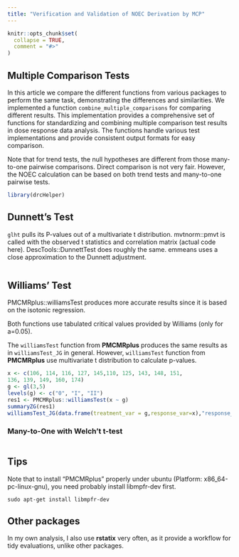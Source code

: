 ```yaml
---
title: "Verification and Validation of NOEC Derivation by MCP"
---
```


```r
knitr::opts_chunk$set(
  collapse = TRUE,
  comment = "#>"
)
```

## Multiple Comparison Tests

In this article we compare the different functions from various packages to perform the same task, demonstrating the differences and similarities. We implemented a function `combine_multiple_comparisons` for comparing different results. This implementation provides a comprehensive set of functions for standardizing and combining multiple comparison test results in dose response data analysis. The functions handle various test implementations and provide consistent output formats for easy comparison.

Note that for trend tests, the null hypotheses are different from those many-to-one pairwise comparisons. Direct comparison is not very fair. However, the NOEC calculation can be based on both trend tests and many-to-one pairwise tests. 

```r
library(drcHelper)
```




## Dunnett's Test

`glht` pulls its P-values out of a multivariate t distribution. mvtnorm::pmvt is called with the observed t statistics and correlation matrix (actual code here). DescTools::DunnettTest does roughly the same. emmeans uses a close approximation to the Dunnett adjustment. 

```r

```




## Williams' Test

PMCMRplus::williamsTest produces more accurate results since it is based on the isotonic regression.

Both functions use tabulated critical values provided by Williams (only for a=0.05). 

The `williamsTest` function from **PMCMRplus** produces the same results as in `williamsTest_JG` in general. However, `williamsTest` function from **PMCMRplus** use multivariate t distribution to calculate p-values. 

```r
x <- c(106, 114, 116, 127, 145,110, 125, 143, 148, 151,
136, 139, 149, 160, 174)
g <- gl(3,5)
levels(g) <- c("0", "I", "II")
res1 <- PMCMRplus::williamsTest(x ~ g)
summaryZG(res1)
williamsTest_JG(data.frame(treatment_var = g,response_var=x),"response_var","treatment_var",direction="increasing")

```

### Many-to-One with Welch't t-test

```r

```


## Tips

Note that to install "PMCMRplus" properly under ubuntu (Platform: x86_64-pc-linux-gnu), you need probably install libmpfr-dev first. 

```
sudo apt-get install libmpfr-dev
```

## Other packages

In my own analysis, I also use **rstatix** very often, as it provide a workflow for tidy evaluations, unlike other packages. 


